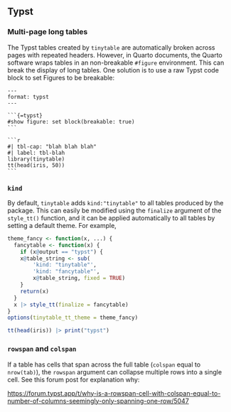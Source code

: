 ## Typst

### Multi-page long tables

The Typst tables created by `tinytable` are automatically broken across pages with repeated headers. However, in Quarto documents, the Quarto software wraps tables in an non-breakable `#figure` environment. This can break the display of long tables. One solution is to use a raw Typst code block to set Figures to be breakable:

````verbatim
---
format: typst
---

```{=typst}
#show figure: set block(breakable: true)
```

```r
#| tbl-cap: "blah blah blah"
#| label: tbl-blah
library(tinytable)
tt(head(iris, 50))
```
````

### `kind`

By default, `tinytable` adds `kind:"tinytable"` to all tables produced by the package. This can easily be modified using the `finalize` argument of the `style_tt()` function, and it can be applied automatically to all tables by setting a default theme. For example,

```r
theme_fancy <- function(x, ...) {
  fancytable <- function(x) {
    if (x@output == "typst") {
    x@table_string <- sub(
        'kind: "tinytable"', 
        'kind: "fancytable"', 
        x@table_string, fixed = TRUE)
    }
    return(x)
  }
  x |> style_tt(finalize = fancytable)
}
options(tinytable_tt_theme = theme_fancy)

tt(head(iris)) |> print("typst")
```

### `rowspan` and `colspan`

If a table has cells that span across the full table (`colspan` equal to `nrow(tab)`), the `rowspan` argument can collapse multiple rows into a single cell. See this forum post for explanation why:

[https://forum.typst.app/t/why-is-a-rowspan-cell-with-colspan-equal-to-number-of-columns-seemingly-only-spanning-one-row/5047](https://forum.typst.app/t/why-is-a-rowspan-cell-with-colspan-equal-to-number-of-columns-seemingly-only-spanning-one-row/5047)

